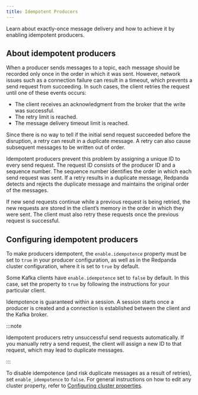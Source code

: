 ```yaml
---
title: Idempotent Producers
---
```


<head>
    <meta name="title" content="Idempotent producers | Redpanda Docs"/>
    <meta name="description" content="Learn about exactly-once message delivery and how to achieve it by enabling idempotent producers."/>
</head>

Learn about exactly-once message delivery and how to achieve it by enabling idempotent producers.

## About idempotent producers

When a producer sends messages to a topic, each message should be recorded only once in the order in which it was sent. However, network issues such as a connection failure can result in a timeout, which prevents a send request from succeeding. In such cases, the client retries the request until one of these events occurs:

* The client receives an acknowledgment from the broker that the write was successful.
* The retry limit is reached.
* The message delivery timeout limit is reached.

Since there is no way to tell if the initial send request succeeded before the disruption, a retry can result in a duplicate message. A retry can also cause subsequent messages to be written out of order.

Idempotent producers prevent this problem by assigning a unique ID to every send request. The request ID consists of the producer ID and a sequence number. The sequence number identifies the order in which each send request was sent. If a retry results in a duplicate message, Redpanda detects and rejects the duplicate message and maintains the original order of the messages.

If new send requests continue while a previous request is being retried, the new requests are stored in the client’s memory in the order in which they were sent. The client must also retry these requests once the previous request is successful.

## Configuring idempotent producers

To make producers idempotent, the `enable.idempotence` property must be set to `true` in your producer configuration, as well as in the Redpanda cluster configuration, where it is set to `true` by default.

Some Kafka clients have `enable.idempotence` set to `false` by default. In this case, set the property to `true` by following the instructions for your particular client.

Idempotence is guaranteed within a session. A session starts once a producer is created and a connection is established between the client and the Kafka broker.

:::note

Idempotent producers retry unsuccessful send requests automatically. If you manually retry a send request, the client will assign a new ID to that request, which may lead to duplicate messages.

:::

To disable idempotence (and risk duplicate messages as a result of retries), set `enable_idempotence` to `false`. For general instructions on how to edit any cluster property, refer to [Configuring cluster properties](../../../manage/cluster-maintenance/cluster-property-configuration).